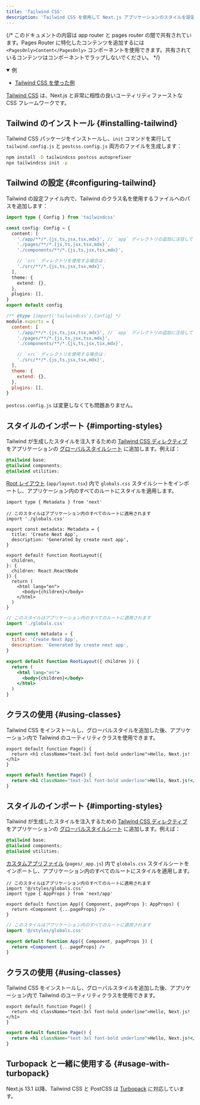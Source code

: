 ```yaml
---
title: 'Tailwind CSS'
description: 'Tailwind CSS を使用して Next.js アプリケーションのスタイルを設定します。'
---
```


{/* このドキュメントの内容は app router と pages router の間で共有されています。Pages Router に特化したコンテンツを追加するには `<PagesOnly>Content</PagesOnly>` コンポーネントを使用できます。共有されているコンテンツはコンポーネントでラップしないでください。 */}

<PagesOnly>

<details open>
  <summary>例</summary>

- [Tailwind CSS を使った例](https://github.com/vercel/next.js/tree/canary/examples/with-tailwindcss)

</details>

</PagesOnly>

[Tailwind CSS](https://tailwindcss.com/) は、Next.js と非常に相性の良いユーティリティファーストな CSS フレームワークです。

## Tailwind のインストール {#installing-tailwind}

Tailwind CSS パッケージをインストールし、`init` コマンドを実行して `tailwind.config.js` と `postcss.config.js` 両方のファイルを生成します：

```bash title="Terminal"
npm install -D tailwindcss postcss autoprefixer
npx tailwindcss init -p
```

## Tailwind の設定 {#configuring-tailwind}

Tailwind の設定ファイル内で、Tailwind のクラス名を使用するファイルへのパスを追加します：

<Tabs>
<TabItem value="ts" label="TypeScript">

```ts title="tailwind.config.ts" switcher
import type { Config } from 'tailwindcss'

const config: Config = {
  content: [
    './app/**/*.{js,ts,jsx,tsx,mdx}', // `app` ディレクトリの追加に注目してください。
    './pages/**/*.{js,ts,jsx,tsx,mdx}',
    './components/**/*.{js,ts,jsx,tsx,mdx}',

    // `src` ディレクトリを使用する場合は：
    './src/**/*.{js,ts,jsx,tsx,mdx}',
  ],
  theme: {
    extend: {},
  },
  plugins: [],
}
export default config
```
</TabItem>
<TabItem value="js" label="JavaScript">

```js title="tailwind.config.js" switcher
/** @type {import('tailwindcss').Config} */
module.exports = {
  content: [
    './app/**/*.{js,ts,jsx,tsx,mdx}', // `app` ディレクトリの追加に注目してください。
    './pages/**/*.{js,ts,jsx,tsx,mdx}',
    './components/**/*.{js,ts,jsx,tsx,mdx}',

    // `src` ディレクトリを使用する場合は：
    './src/**/*.{js,ts,jsx,tsx,mdx}',
  ],
  theme: {
    extend: {},
  },
  plugins: [],
}
```
</TabItem>
</Tabs>

`postcss.config.js` は変更しなくても問題ありません。

<AppOnly>

## スタイルのインポート {#importing-styles}

Tailwind が生成したスタイルを注入するための [Tailwind CSS ディレクティブ](https://tailwindcss.com/docs/functions-and-directives#directives) をアプリケーションの [グローバルスタイルシート](/docs/app/building-your-application/styling/css#global-styles) に追加します。例えば：

```css title="app/globals.css"
@tailwind base;
@tailwind components;
@tailwind utilities;
```

[Root レイアウト](/docs/app/building-your-application/routing/layouts-and-templates#root-layout-required) (`app/layout.tsx`) 内で `globals.css` スタイルシートをインポートし、アプリケーション内のすべてのルートにスタイルを適用します。

<Tabs>
<TabItem value="tsx" label="TypeScript">

```tsx title="app/layout.tsx" switcher
import type { Metadata } from 'next'

// このスタイルはアプリケーション内のすべてのルートに適用されます
import './globals.css'

export const metadata: Metadata = {
  title: 'Create Next App',
  description: 'Generated by create next app',
}

export default function RootLayout({
  children,
}: {
  children: React.ReactNode
}) {
  return (
    <html lang="en">
      <body>{children}</body>
    </html>
  )
}
```
</TabItem>
<TabItem value="jsx" label="JavaScript">

```jsx title="app/layout.js" switcher
// このスタイルはアプリケーション内のすべてのルートに適用されます
import './globals.css'

export const metadata = {
  title: 'Create Next App',
  description: 'Generated by create next app',
}

export default function RootLayout({ children }) {
  return (
    <html lang="en">
      <body>{children}</body>
    </html>
  )
}
```
</TabItem>
</Tabs>

## クラスの使用 {#using-classes}

Tailwind CSS をインストールし、グローバルスタイルを追加した後、アプリケーション内で Tailwind のユーティリティクラスを使用できます。

<Tabs>
<TabItem value="tsx" label="TypeScript">

```tsx title="app/page.tsx" switcher
export default function Page() {
  return <h1 className="text-3xl font-bold underline">Hello, Next.js!</h1>
}
```
</TabItem>
<TabItem value="jsx" label="JavaScript">

```jsx title="app/page.js" switcher
export default function Page() {
  return <h1 className="text-3xl font-bold underline">Hello, Next.js!</h1>
}
```
</TabItem>
</Tabs>

</AppOnly>

<PagesOnly>

## スタイルのインポート {#importing-styles}

Tailwind が生成したスタイルを注入するための [Tailwind CSS ディレクティブ](https://tailwindcss.com/docs/functions-and-directives#directives) をアプリケーションの [グローバルスタイルシート](https://nextjs.org/docs/canary/pages/building-your-application/styling/css-modules#global-styles) に追加します。例えば：

```css title="styles/globals.css"
@tailwind base;
@tailwind components;
@tailwind utilities;
```

[カスタムアプリファイル](https://nextjs.org/docs/canary/pages/building-your-application/routing/custom-app) (`pages/_app.js`) 内で `globals.css` スタイルシートをインポートし、アプリケーション内のすべてのルートにスタイルを適用します。

<Tabs>
<TabItem value="tsx" label="TypeScript">

```tsx title="pages/_app.tsx" switcher
// このスタイルはアプリケーション内のすべてのルートに適用されます
import '@/styles/globals.css'
import type { AppProps } from 'next/app'

export default function App({ Component, pageProps }: AppProps) {
  return <Component {...pageProps} />
}
```
</TabItem>
<TabItem value="jsx" label="JavaScript">

```jsx title="pages/_app.js" switcher
// このスタイルはアプリケーション内のすべてのルートに適用されます
import '@/styles/globals.css'

export default function App({ Component, pageProps }) {
  return <Component {...pageProps} />
}
```
</TabItem>
</Tabs>

## クラスの使用 {#using-classes}

Tailwind CSS をインストールし、グローバルスタイルを追加した後、アプリケーション内で Tailwind のユーティリティクラスを使用できます。

<Tabs>
<TabItem value="tsx" label="TypeScript">

```tsx title="pages/index.tsx" switcher
export default function Page() {
  return <h1 className="text-3xl font-bold underline">Hello, Next.js!</h1>
}
```
</TabItem>
<TabItem value="jsx" label="JavaScript">

```jsx title="pages/index.js" switcher
export default function Page() {
  return <h1 className="text-3xl font-bold underline">Hello, Next.js!</h1>
}
```
</TabItem>
</Tabs>

</PagesOnly>

## Turbopack と一緒に使用する {#usage-with-turbopack}

Next.js 13.1 以降、Tailwind CSS と PostCSS は [Turbopack](https://turbo.build/pack/docs/features/css#tailwind-css) に対応しています。